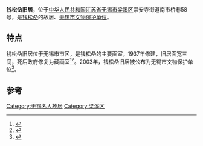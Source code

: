 {{文物保护单位
| 级别 = 市县级
| 省名 = 江苏省
| 市/县名 = 无锡市
| 图片 =
| 名称 =钱松喦旧居
| 编号 = C1-100
| 分类 = 
| 所在 = [[无锡市|无锡市]][[梁溪区|梁溪区]]崇安寺街道南市桥巷58号
| 时代 = 
| 登录 = 2003年
| 备注 ={{maplink|frame=yes|plain=yes|type=point|frame-lat=31.56915|frame-long=120.29872|zoom=16|coord={{coord|31.56915|120.29872}}}}
}}
{{coord|31.56915|120.29872|display=title}}
'''钱松喦旧居'''，位于[[中华人民共和国|中华人民共和国]][[江苏省|江苏省]][[无锡市|无锡市]][[梁溪区|梁溪区]]崇安寺街道南市桥巷58号，是[[钱松喦|钱松喦]]的故居、[[无锡市文物保护单位|无锡市文物保护单位]]。

== 特点 ==
钱松喦旧居位于无锡市市区，是钱松喦的主要画室。1937年修建，旧居面宽三间，死后政府修复为藏画室<ref>{{Cite book|title=古运河的呼唤|last=无锡市政协学习文史委员会编|first=|publisher=《无锡文史资料》编辑室|year=|isbn=|location=|pages=99-100}}</ref><ref>{{Cite book|title=近百年无锡人物|last=江苏省无锡市政协学习文史委员会编|first=|publisher=江苏文史资料编辑部|year=|isbn=|location=|pages=323-324}}</ref>。2003年，钱松喦旧居被公布为无锡市文物保护单位<ref>{{Cite book|title=梁溪胜迹 下 无锡文物古迹通览|last=无锡市文化遗产局编著|first=|publisher=南京：[[凤凰出版社|凤凰出版社]]|year=2007.02|isbn=7-80729-093-5|location=|pages=127}}</ref>。

==参考==
{{reflist}}

[[Category:无锡名人故居|Category:无锡名人故居]]
[[Category:梁溪区|Category:梁溪区]]